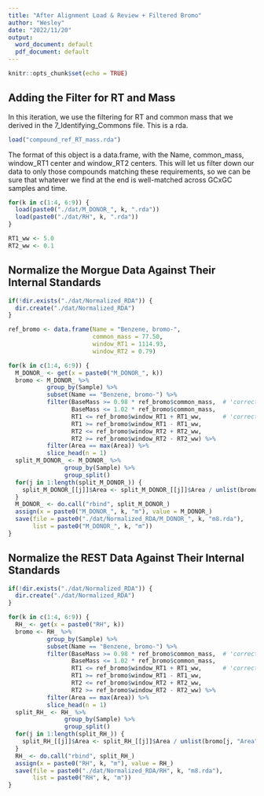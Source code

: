 ```yaml
---
title: "After Alignment Load & Review + Filtered Bromo"
author: "Wesley"
date: "2022/11/20"
output:
  word_document: default
  pdf_document: default
---
```


```r
knitr::opts_chunk$set(echo = TRUE)
```

## Adding the Filter for RT and Mass

In this iteration, we use the filtering for RT and common mass that we derived
in the 7_Identifying_Commons file. This is a rda.

```r
load("compound_ref_RT_mass.rda")
```

The format of this object is a data.frame, with the Name, common_mass,
window_RT1 center and window_RT2 centers. This will let us filter down our
data to only those compounds matching these requirements, so we can be sure
that whatever we find at the end is well-matched across GCxGC samples and
time. 

```r
for(k in c(1:4, 6:9)) {
  load(paste0("./dat/M_DONOR_", k, ".rda"))
  load(paste0("./dat/RH", k, ".rda"))
}

RT1_ww <- 5.0
RT2_ww <- 0.1
```

## Normalize the Morgue Data Against Their Internal Standards

```r
if(!dir.exists("./dat/Normalized_RDA")) {
  dir.create("./dat/Normalized_RDA")
}

ref_bromo <- data.frame(Name = "Benzene, bromo-", 
                        common_mass = 77.50, 
                        window_RT1 = 1114.93, 
                        window_RT2 = 0.79)

for(k in c(1:4, 6:9)) {
  M_DONOR_ <- get(x = paste0("M_DONOR_", k))
  bromo <- M_DONOR_ %>% 
           group_by(Sample) %>% 
           subset(Name == "Benzene, bromo-") %>%
           filter(BaseMass >= 0.98 * ref_bromo$common_mass,  # 'correct' mass
                  BaseMass <= 1.02 * ref_bromo$common_mass,
                  RT1 <= ref_bromo$window_RT1 + RT1_ww,      # 'correct' RTs
                  RT1 >= ref_bromo$window_RT1 - RT1_ww,
                  RT2 <= ref_bromo$window_RT2 + RT2_ww,
                  RT2 >= ref_bromo$window_RT2 - RT2_ww) %>%
           filter(Area == max(Area)) %>%
           slice_head(n = 1)
  split_M_DONOR_ <- M_DONOR_ %>% 
                group_by(Sample) %>%
                group_split()
  for(j in 1:length(split_M_DONOR_)) {
    split_M_DONOR_[[j]]$Area <- split_M_DONOR_[[j]]$Area / unlist(bromo[j, "Area"])
  }
  M_DONOR_ <- do.call("rbind", split_M_DONOR_)
  assign(x = paste0("M_DONOR_", k, "m"), value = M_DONOR_)
  save(file = paste0("./dat/Normalized_RDA/M_DONOR_", k, "m8.rda"), 
       list = paste0("M_DONOR_", k, "m"))
}
```


## Normalize the REST Data Against Their Internal Standards

```r
if(!dir.exists("./dat/Normalized_RDA")) {
  dir.create("./dat/Normalized_RDA")
}

for(k in c(1:4, 6:9)) {
  RH_ <- get(x = paste0("RH", k))
  bromo <- RH_ %>% 
           group_by(Sample) %>% 
           subset(Name == "Benzene, bromo-") %>%
           filter(BaseMass >= 0.98 * ref_bromo$common_mass,  # 'correct' mass
                  BaseMass <= 1.02 * ref_bromo$common_mass,
                  RT1 <= ref_bromo$window_RT1 + RT1_ww,      # 'correct' RTs
                  RT1 >= ref_bromo$window_RT1 - RT1_ww,
                  RT2 <= ref_bromo$window_RT2 + RT2_ww,
                  RT2 >= ref_bromo$window_RT2 - RT2_ww) %>%
           filter(Area == max(Area)) %>%
           slice_head(n = 1)
  split_RH_ <- RH_ %>% 
                group_by(Sample) %>%
                group_split()
  for(j in 1:length(split_RH_)) {
    split_RH_[[j]]$Area <- split_RH_[[j]]$Area / unlist(bromo[j, "Area"])
  }
  RH_ <- do.call("rbind", split_RH_)
  assign(x = paste0("RH", k, "m"), value = RH_)
  save(file = paste0("./dat/Normalized_RDA/RH", k, "m8.rda"), 
       list = paste0("RH", k, "m"))
}
```
